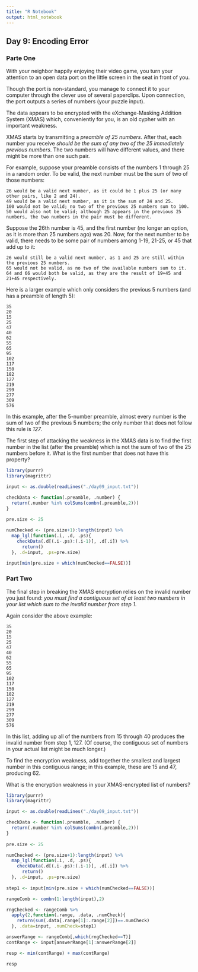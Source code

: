 ```yaml
---
title: "R Notebook"
output: html_notebook
---
```


## Day 9: Encoding Error

### Parte One

With your neighbor happily enjoying their video game, you turn your attention to an open data port on the little screen in the seat in front of you.

Though the port is non-standard, you manage to connect it to your computer through the clever use of several paperclips. Upon connection, the port outputs a series of numbers (your puzzle input).

The data appears to be encrypted with the eXchange-Masking Addition System (XMAS) which, conveniently for you, is an old cypher with an important weakness.

XMAS starts by transmitting a *preamble of 25 numbers*. After that, each number you receive *should be the sum of any two of the 25 immediately previous numbers*. The two numbers will have different values, and there might be more than one such pair.

For example, suppose your preamble consists of the numbers 1 through 25 in a random order. To be valid, the next number must be the sum of two of those numbers:

```
26 would be a valid next number, as it could be 1 plus 25 (or many other pairs, like 2 and 24).
49 would be a valid next number, as it is the sum of 24 and 25.
100 would not be valid; no two of the previous 25 numbers sum to 100.
50 would also not be valid; although 25 appears in the previous 25 numbers, the two numbers in the pair must be different.
```

Suppose the 26th number is 45, and the first number (no longer an option, as it is more than 25 numbers ago) was 20. Now, for the next number to be valid, there needs to be some pair of numbers among 1-19, 21-25, or 45 that add up to it:

```
26 would still be a valid next number, as 1 and 25 are still within the previous 25 numbers.
65 would not be valid, as no two of the available numbers sum to it.
64 and 66 would both be valid, as they are the result of 19+45 and 21+45 respectively.
```

Here is a larger example which only considers the previous 5 numbers (and has a preamble of length 5):

```
35
20
15
25
47
40
62
55
65
95
102
117
150
182
127
219
299
277
309
576
```

In this example, after the 5-number preamble, almost every number is the sum of two of the previous 5 numbers; the only number that does not follow this rule is *127*.

The first step of attacking the weakness in the XMAS data is to find the first number in the list (after the preamble) which is not the sum of two of the 25 numbers before it. What is the first number that does not have this property?

```r

library(purrr)
library(magrittr)

input <- as.double(readLines("./day09_input.txt"))

checkData <- function(.preamble, .number) {
  return(.number %in% colSums(combn(.preamble,2)))
}
  
pre.size <- 25

numChecked <- (pre.size+1):length(input) %>% 
  map_lgl(function(.i, .d, .ps){
    checkData(.d[(.i-.ps):(.i-1)], .d[.i]) %>% 
      return()
  }, .d=input, .ps=pre.size)
 
input[min(pre.size + which(numChecked==FALSE))]
```

### Part Two

The final step in breaking the XMAS encryption relies on the invalid number you just found: *you must find a contiguous set of at least two numbers in your list which sum to the invalid number from step 1*.

Again consider the above example:

```
35
20
15
25
47
40
62
55
65
95
102
117
150
182
127
219
299
277
309
576
```

In this list, adding up all of the numbers from 15 through 40 produces the invalid number from step 1, 127. (Of course, the contiguous set of numbers in your actual list might be much longer.)

To find the encryption weakness, add together the smallest and largest number in this contiguous range; in this example, these are 15 and 47, producing 62.

What is the encryption weakness in your XMAS-encrypted list of numbers?

```r

library(purrr)
library(magrittr)

input <- as.double(readLines("./day09_input.txt"))

checkData <- function(.preamble, .number) {
  return(.number %in% colSums(combn(.preamble,2)))
}
  
pre.size <- 25

numChecked <- (pre.size+1):length(input) %>% 
  map_lgl(function(.i, .d, .ps){
    checkData(.d[(.i-.ps):(.i-1)], .d[.i]) %>% 
      return()
  }, .d=input, .ps=pre.size)
 
step1 <- input[min(pre.size + which(numChecked==FALSE))]

rangeComb <- combn(1:length(input),2)

rngChecked <- rangeComb %>% 
  apply(2,function(.range, .data, .numCheck){
    return(sum(.data[.range[1]:.range[2]])==.numCheck)
  }, .data=input, .numCheck=step1)

answerRange <- rangeComb[,which(rngChecked==T)]
contRange <- input[answerRange[1]:answerRange[2]]

resp <- min(contRange) + max(contRange)

resp

```



























